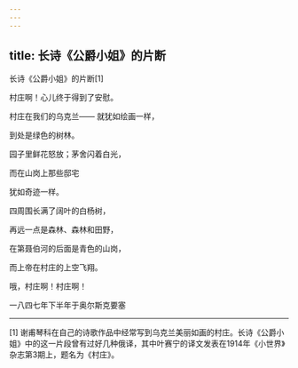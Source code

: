 ```yaml
---
---
---
```

title: 长诗《公爵小姐》的片断
---



长诗《公爵小姐》的片断[1]


村庄啊！心儿终于得到了安慰。

村庄在我们的乌克兰—— 就犹如绘画一样，

到处是绿色的树林。

园子里鲜花怒放；茅舍闪着白光，

而在山岗上那些邸宅

犹如奇迹一样。

四周围长满了阔叶的白杨树，

再远一点是森林、森林和田野，

在第聂伯河的后面是青色的山岗，

而上帝在村庄的上空飞翔。

哦，村庄啊！村庄啊！

一八四七年下半年于奥尔斯克要塞



* * *



[1] 谢甫琴科在自己的诗歌作品中经常写到乌克兰美丽如画的村庄。长诗《公爵小姐》中的这一片段曾有过好几种俄译，其中叶赛宁的译文发表在1914年《小世界》杂志第3期上，题名为《村庄》。